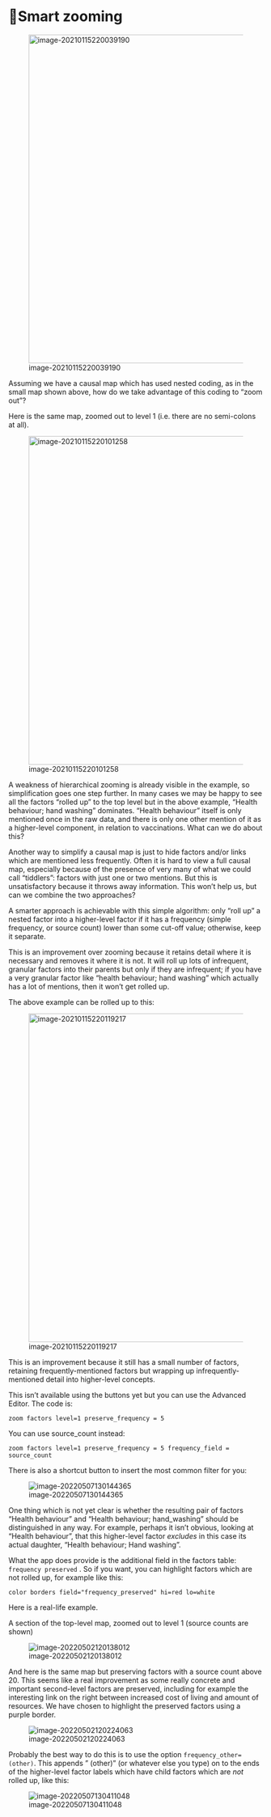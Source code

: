 # 🧪Smart zooming

![image-20210115220039190](_assets/image-20210115220039190.png){width=650} 

Assuming we have a causal map which has used nested coding, as in the small map shown above, how do we take advantage of this coding to “zoom out”? 

Here is the same map, zoomed out to level 1 (i.e. there are no semi-colons at all).

![image-20210115220101258](_assets/image-20210115220101258.png){width=650} 

A weakness of hierarchical zooming is already visible in the example, so simplification goes one step further. In many cases we may be happy to see all the factors “rolled up” to the top level but in the above example, “Health behaviour; hand washing” dominates. “Health behaviour” itself is only mentioned once in the raw data, and there is only one other mention of it as a higher-level component, in relation to vaccinations. What can we do about this? 

Another way to simplify a causal map is just to hide factors and/or links which are mentioned less frequently. Often it is hard to view a full causal map, especially because of the presence of very many of what we could call “tiddlers”: factors with just one or two mentions. But this is unsatisfactory because it throws away information. This won’t help us, but can we combine the two approaches?

A smarter approach is achievable with this simple algorithm: only "roll up" a nested factor into a higher-level factor if it has a frequency (simple frequency, or source count) lower than some cut-off value; otherwise, keep it separate. 

This is an improvement over zooming because it retains detail where it is necessary and removes it where it is not. It will roll up lots of infrequent, granular factors into their parents but only if they are infrequent; if you have a very granular factor like "health behaviour; hand washing" which actually has a lot of mentions, then it won't get rolled up. 

The above example can be rolled up to this:

 ![image-20210115220119217](_assets/image-20210115220119217.png){width=650}

This is an improvement because it still has a small number of factors, retaining frequently-mentioned factors but wrapping up infrequently-mentioned detail into higher-level concepts. 

This isn't available using the buttons yet but you can use the Advanced Editor. The code is:

```
zoom factors level=1 preserve_frequency = 5
```

You can use source_count instead:

```
zoom factors level=1 preserve_frequency = 5 frequency_field = source_count
```

There is also a shortcut button to insert the most common filter for you:

![image-20220507130144365](_assets/image-20220507130144365.png)



One thing which is not yet clear is whether the resulting pair of factors "Health behaviour" and "Health behaviour; hand_washing" should be distinguished in any way. For example, perhaps it isn't obvious, looking at "Health behaviour", that this higher-level factor *excludes* in this case its actual daughter,  "Health behaviour; Hand washing".

What the app does provide is the additional field in the factors table: `frequency preserved` . So if you want, you can highlight factors which are not rolled up, for example like this:

```
color borders field="frequency_preserved" hi=red lo=white
```

Here is a real-life example. 

A section of the top-level map, zoomed out to level 1 (source counts are shown)

![image-20220502120138012](_assets/image-20220502120138012.png)

And here is the same map but preserving factors with a source count above 20. This seems like a real improvement as some really concrete and important second-level factors are preserved, including for example the interesting link on the right between increased cost of living and amount of resources. We have chosen to highlight the preserved factors using a purple border.

![image-20220502120224063](_assets/image-20220502120224063.png)



Probably the best way to do this is to use the option `frequency_other= (other)`. This appends " (other)" (or whatever else you type) on to the ends of the higher-level factor labels which have child factors which are *not* rolled up, like this:

![image-20220507130411048](_assets/image-20220507130411048.png)
